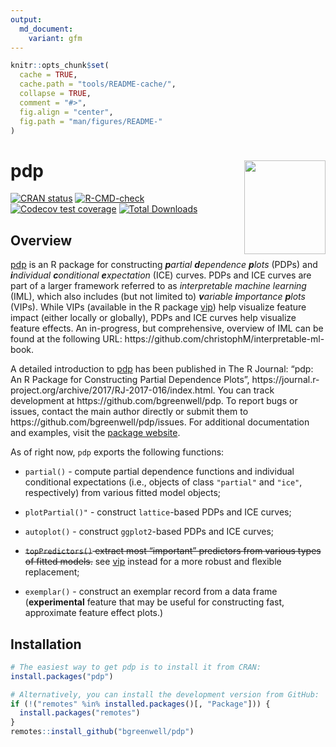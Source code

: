 ```yaml
---
output:
  md_document:
    variant: gfm
---
```


```r
knitr::opts_chunk$set(
  cache = TRUE,
  cache.path = "tools/README-cache/",
  collapse = TRUE,
  comment = "#>",
  fig.align = "center",
  fig.path = "man/figures/README-"
)
```

# pdp <img src="man/figures/pdp-logo.png" align="right" width="130" height="150" />

<!-- badges: start -->
[![CRAN status](https://www.r-pkg.org/badges/version/investr)](https://CRAN.R-project.org/package=investr)
[![R-CMD-check](https://github.com/bgreenwell/pdp/workflows/R-CMD-check/badge.svg)](https://github.com/bgreenwell/pdp/actions)
[![Codecov test coverage](https://codecov.io/gh/bgreenwell/pdp/branch/master/graph/badge.svg)](https://app.codecov.io/gh/bgreenwell/pdp?branch=master)
[![Total Downloads](https://cranlogs.r-pkg.org/badges/grand-total/pdp)](https://cranlogs.r-pkg.org/badges/grand-total/pdp)
<!-- badges: end -->


## Overview

[pdp](https://cran.r-project.org/package=pdp) is an R package for constructing _**p**artial **d**ependence **p**lots_ (PDPs) and _**i**ndividual **c**onditional **e**xpectation_ (ICE) curves. PDPs and ICE curves are part of a larger framework referred to as *interpretable machine learning* (IML), which also includes (but not limited to) _**v**ariable **i**mportance **p**lots_ (VIPs). While VIPs (available in the R package [vip](https://koalaverse.github.io/vip/index.html)) help visualize feature impact (either locally or globally), PDPs and ICE curves help visualize feature effects. An in-progress, but comprehensive, overview of IML can be found at the following URL: https://github.com/christophM/interpretable-ml-book.

A detailed introduction to [pdp](https://cran.r-project.org/package=pdp) has been published in The R Journal: "pdp: An R Package for Constructing Partial Dependence Plots", https://journal.r-project.org/archive/2017/RJ-2017-016/index.html. You can track development at https://github.com/bgreenwell/pdp. To report bugs or issues, contact the main author directly or submit them to https://github.com/bgreenwell/pdp/issues. For additional documentation and examples, visit the [package website](https://bgreenwell.github.io/pdp/index.html).

As of right now, `pdp` exports the following functions:

  * `partial()` - compute partial dependence functions and individual conditional expectations (i.e., objects of class `"partial"` and `"ice"`, respectively) from various fitted model objects;

  * `plotPartial()"` - construct `lattice`-based PDPs and ICE curves;

  * `autoplot()` - construct `ggplot2`-based PDPs and ICE curves;

  * ~~`topPredictors()` extract most "important" predictors from various types of fitted models.~~ see [vip](https://koalaverse.github.io/vip/index.html) instead for a more robust and flexible replacement;
  
  * `exemplar()` - construct an exemplar record from a data frame (**experimental** feature that may be useful for constructing fast, approximate feature effect plots.)


## Installation

```r
# The easiest way to get pdp is to install it from CRAN:
install.packages("pdp")

# Alternatively, you can install the development version from GitHub:
if (!("remotes" %in% installed.packages()[, "Package"])) {
  install.packages("remotes")
}
remotes::install_github("bgreenwell/pdp")
```

